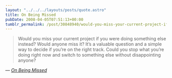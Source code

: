 ```yaml
---
layout: "../../../layouts/posts/quote.astro"
title: On Being Missed
pubDate: 2008-04-05T07:51:13+00:00
tumblr_permalink: /post/30848940/would-you-miss-your-current-project-if-you-were
---
```


> Would you miss your current project if you were doing something else instead? Would anyone miss it? It&rsquo;s a valuable question and a simple way to decide if you&rsquo;re on the right track. Could you stop what you&rsquo;re doing right now and switch to something else without disappointing anyone?

— <cite>[_On Being Missed_](http://nextupdate.com/blog/archives/2008/04/on-being-missed/)</cite>
